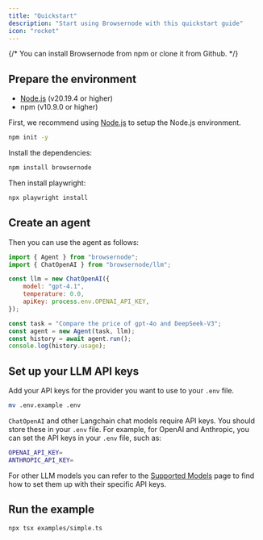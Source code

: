 ```yaml
---
title: "Quickstart"
description: "Start using Browsernode with this quickstart guide"
icon: "rocket"
---
```


{/* You can install Browsernode from npm or clone it from Github. */}

## Prepare the environment

* [Node.js](https://nodejs.org/en/download) (v20.19.4 or higher)
* npm (v10.9.0 or higher)

First, we recommend using [Node.js](https://nodejs.org/en/download) to setup the Node.js environment.

```bash
npm init -y
```

Install the dependencies:

```bash
npm install browsernode
```

Then install playwright:

```bash
npx playwright install
```

## Create an agent

Then you can use the agent as follows:


```javascript
import { Agent } from "browsernode";
import { ChatOpenAI } from "browsernode/llm";

const llm = new ChatOpenAI({
	model: "gpt-4.1",
	temperature: 0.0,
	apiKey: process.env.OPENAI_API_KEY,
});

const task = "Compare the price of gpt-4o and DeepSeek-V3";
const agent = new Agent(task, llm);
const history = await agent.run();
console.log(history.usage);
```

## Set up your LLM API keys
Add your API keys for the provider you want to use to your `.env` file.
```bash
mv .env.example .env
```


`ChatOpenAI` and other Langchain chat models require API keys. You should store these in your `.env` file. For example, for OpenAI and Anthropic, you can set the API keys in your `.env` file, such as:


```bash .env
OPENAI_API_KEY=
ANTHROPIC_API_KEY=
```

For other LLM models you can refer to the [Supported Models](/customize/supported-models) page to find how to set them up with their specific API keys.

## Run the example

```bash
npx tsx examples/simple.ts
```